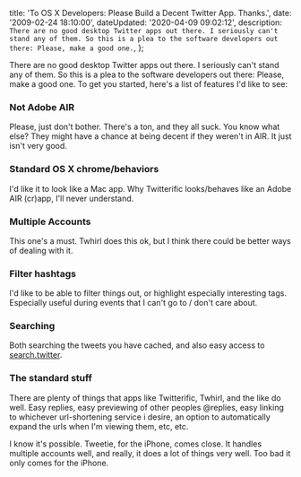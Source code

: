 

  title: 'To OS X Developers: Please Build a Decent Twitter App. Thanks.',
  date: '2009-02-24 18:10:00',
  dateUpdated: '2020-04-09 09:02:12',
  description: `There are no good desktop Twitter apps out there. I seriously can't stand any of them. So this is a plea to the software developers out there: Please, make a good one.`,
};

There are no good desktop Twitter apps out there. I seriously can't stand any of them. So this is a plea to the software developers out there: Please, make a good one. To get you started, here's a list of features I'd like to see:

### Not Adobe AIR

Please, just don't bother. There's a ton, and they all suck. You know what else? They might have a chance at being decent if they weren't in AIR. It just isn't very good.

### Standard OS X chrome/behaviors

I'd like it to look like a Mac app. Why Twitterific looks/behaves like an Adobe AIR (cr)app, I'll never understand.

### Multiple Accounts

This one's a must. Twhirl does this ok, but I think there could be better ways of dealing with it.

### Filter hashtags

I'd like to be able to filter things out, or highlight especially interesting tags. Especially useful during events that I can't go to / don't care about.

### Searching

Both searching the tweets you have cached, and also easy access to [search.twitter](http://search.twitter.com).

### The standard stuff

There are plenty of things that apps like Twitterific, Twhirl, and the like do well. Easy replies, easy previewing of other peoples @replies, easy linking to whichever url-shortening service i desire, an option to automatically expand the urls when I'm viewing them, etc, etc.

I know it's possible. Tweetie, for the iPhone, comes close. It handles multiple accounts well, and really, it does a lot of things very well. Too bad it only comes for the iPhone.
